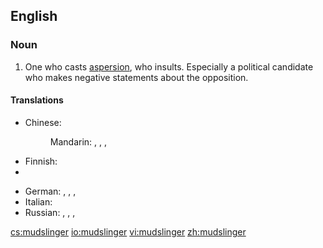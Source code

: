==English==

===Noun===
{{en-noun}}

#One who casts [[aspersion]], who insults.  Especially a political candidate who makes negative statements about the opposition.

====Translations====
{{trans-top|one who casts aspersion}}
* Chinese:
*: Mandarin: {{t|cmn|誣衊者|sc=Hani}}, {{t|cmn|诬蔑者|tr=wúmièzhě|sc=Hani}}, {{t|cmn|誹謗者|sc=Hani}}, {{t|cmn|诽谤者|tr=fěibàngzhě|sc=Hani}}
* Finnish: {{t-|fi|loanheittäjä}}
* {{trreq|fr}}
{{trans-mid}}
* German: {{t-|de|Verleumder|m}}, {{t-|de|Verleumderin|f}}, {{t-|de|Dreckschleuder|m}}, {{t-|de|Dreckschleuderin|f}}
* Italian: {{t-|it|infangatore|m}}
* Russian: {{t+|ru|клеветник|m|tr=klevetník|sc=Cyrl}}, {{t+|ru|клеветница|f|tr=klevetníca|sc=Cyrl}}, {{t+|ru|злопыхатель|m|tr=zlopyxátelʹ|sc=Cyrl}}, {{t-|ru|злопыхательница|f|tr=zlopyxátelʹnica|sc=Cyrl}}
{{trans-bottom}}

[[cs:mudslinger]]
[[io:mudslinger]]
[[vi:mudslinger]]
[[zh:mudslinger]]